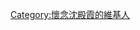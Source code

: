 {{Userbox-2
  |border-c = #C40000
  |border-s = 1
  |id1-c    = #008800
  |id1-s    = 14
  |id1-fc   = #FFE8FB
  |id2-c    = #000000
  |id2-s    = 12
  |id2-fc   = #FFFFFF
  |info-c   = #975AB6
  |info-s   = 10
  |info-fc  = #FFFFFF
  |id1      = 肥姐
  |id2      = [[File:Lilium formosanum var pricei.jpg|40px]]
  |info     = 這個用戶懷念永恆的開心果──'''[[沈殿霞|<span style="color: #CDFFD1">肥姐</span>]][[沈殿霞|<span style="color: #CDFFD1">沈殿霞</span>]]'''。
}}

[[Category:懷念沈殿霞的維基人]]